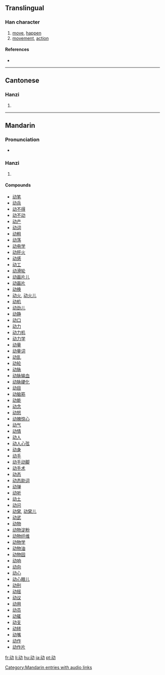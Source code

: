 {{also|動}}
==Translingual==

===Han character===
{{Han char|rn=19|rad=力|as=04|sn=6|four=|canj=一戈大尸 (MIKS)}}

# [[move]], [[happen]]
# [[movement]], [[action]]

====References====
* {{Han ref|kx=0146.241|hdz=10367.020|uh=52A8|ud=21160}}

----

==Cantonese==

===Hanzi===
{{yue-hanzi|jyut=|y=dung6}}

# {{defn|Cantonese}}

----

==Mandarin==

===Pronunciation===
* {{audio|zh-dòng.ogg|audio}}

===Hanzi===
{{cmn-hanzi|tra=動|pin=[[dòng]] ([[dong4]])|wg=tung<sup>4</sup>}}

# {{defn|Mandarin}}

====Compounds====
* [[动笔]]
* [[动兵]]
* [[动不得]]
* [[动不动]]
* [[动产]]
* [[动词]]
* [[动粗]]
* [[动荡]]
* [[动电学]]
* [[动肝火]]
* [[动感]]
* [[动工]]
* [[动滑轮]]
* [[动画片儿]]
* [[动画片]]
* [[动换]]
* [[动火]], [[动火儿]]
* [[动机]]
* [[动劲儿]]
* [[动静]]
* [[动口]]
* [[动力]]
* [[动力机]]
* [[动力学]]
* [[动量]]
* [[动量词]]
* [[动乱]]
* [[动轮]]
* [[动脉]]
* [[动脉输血]]
* [[动脉硬化]]
* [[动目]]
* [[动脑筋]]
* [[动能]]
* [[动念]]
* [[动怒]]
* [[动魄惊心]]
* [[动气]]
* [[动情]]
* [[动人]]
* [[动人心弦]]
* [[动身]]
* [[动手]]
* [[动手动脚]]
* [[动手术]]
* [[动态]]
* [[动态助词]]
* [[动弹]]
* [[动听]]
* [[动土]]
* [[动问]]
* [[动窝]], [[动窝儿]]
* [[动武]]
* [[动物]]
* [[动物淀粉]]
* [[动物纤维]]
* [[动物学]]
* [[动物油]]
* [[动物园]]
* [[动响]]
* [[动向]]
* [[动心]]
* [[动心眼儿]]
* [[动刑]]
* [[动摇]]
* [[动议]]
* [[动用]]
* [[动员]]
* [[动辄]]
* [[动支]]
* [[动转]]
* [[动嘴]]
* [[动作]]
* [[动作片]]

[[Category:Mandarin entries with audio links]]

[[fr:动]]
[[li:动]]
[[hu:动]]
[[ja:动]]
[[pt:动]]